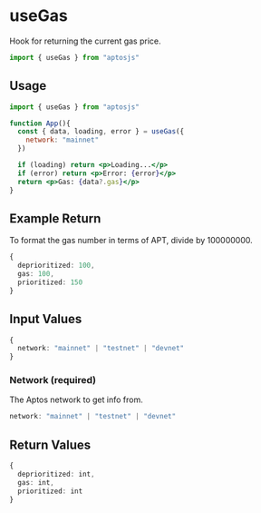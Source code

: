 # useGas

Hook for returning the current gas price.

```jsx
import { useGas } from "aptosjs"
```

## Usage
```jsx
import { useGas } from "aptosjs"

function App(){
  const { data, loading, error } = useGas({
    network: "mainnet"
  })

  if (loading) return <p>Loading...</p>
  if (error) return <p>Error: {error}</p>
  return <p>Gas: {data?.gas}</p>
}
```

## Example Return 
To format the gas number in terms of APT, divide by 100000000.

```ts
{
  deprioritized: 100,
  gas: 100,
  prioritized: 150
}
```

## Input Values
```ts
{
  network: "mainnet" | "testnet" | "devnet"
}
```
### Network (required)
The Aptos network to get info from.

```ts
network: "mainnet" | "testnet" | "devnet"
```

## Return Values
```ts
{
  deprioritized: int,
  gas: int, 
  prioritized: int 
}
```